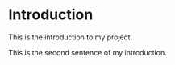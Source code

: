 # Introduction

This is the introduction to my project.

This is the second sentence of my introduction.
